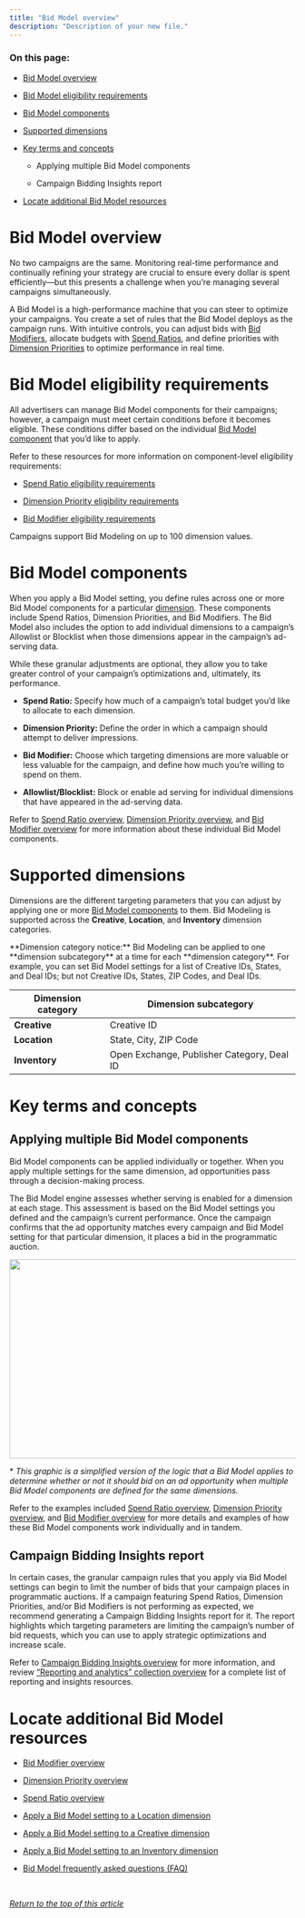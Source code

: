 ```yaml
---
title: "Bid Model overview"
description: "Description of your new file."
---
```


### On this page:

* [Bid Model overview](https://iqm-197a61a3.mintlify.app/BidModeloverview#bid-model-overview)

* [Bid Model eligibility requirements](https://iqm-197a61a3.mintlify.app/BidModeloverview#bid-model-eligibility-requirements)

* [Bid Model components](https://iqm-197a61a3.mintlify.app/BidModeloverview#bid-model-components)

* [Supported dimensions](https://iqm-197a61a3.mintlify.app/BidModeloverview#supported-dimensions) 

* [Key terms and concepts](https://iqm-197a61a3.mintlify.app/BidModeloverview#key-terms-and-concepts)

  * Applying multiple Bid Model components

  * Campaign Bidding Insights report&#x20;

* [Locate additional Bid Model resources](https://iqm-197a61a3.mintlify.app/BidModeloverview#locate-additional-bid-model-resources)



# Bid Model overview 

No two campaigns are the same. Monitoring real-time performance and continually refining your strategy are crucial to ensure every dollar is spent efficiently—but this presents a challenge when you’re managing several campaigns simultaneously. 

A Bid Model is a high-performance machine that you can steer to optimize your campaigns. You create a set of rules that the Bid Model deploys as the campaign runs. With intuitive controls, you can adjust bids with [Bid Modifiers](https://iqm-197a61a3.mintlify.app/BidModifieroverview), allocate budgets with [Spend Ratios](https://iqm-197a61a3.mintlify.app/SpendRatiooverview), and define priorities with [Dimension Priorities](https://iqm-197a61a3.mintlify.app/DimensionPriorityoverview) to optimize performance in real time. 



# Bid Model eligibility requirements

All advertisers can manage Bid Model components for their campaigns; however, a campaign must meet certain conditions before it becomes eligible. These conditions differ based on the individual [Bid Model component](https://iqm-197a61a3.mintlify.app/BidModeloverview#bid-model-components) that you’d like to apply. 

Refer to these resources for more information on component-level eligibility requirements:

* [Spend Ratio eligibility requirements](https://iqm-197a61a3.mintlify.app/SpendRatiooverview#spend-ratio-eligibility-requirements)&#x20;

* [Dimension Priority eligibility requirements](https://iqm-197a61a3.mintlify.app/DimensionPriorityoverview#dimension-priority-eligibility-requirements)&#x20;

* [Bid Modifier eligibility requirements](https://iqm-197a61a3.mintlify.app/BidModifieroverview#bid-modifier-eligibility-requirements)&#x20;

Campaigns support Bid Modeling on up to 100 dimension values. 



# Bid Model components 

When you apply a Bid Model setting, you define rules across one or more Bid Model components for a particular [dimension](https://iqm-197a61a3.mintlify.app/BidModeloverview#supported-dimensions). These components include Spend Ratios, Dimension Priorities, and Bid Modifiers. The Bid Model also includes the option to add individual dimensions to a campaign’s Allowlist or Blocklist when those dimensions appear in the campaign’s ad-serving data. 

While these granular adjustments are optional, they allow you to take greater control of your campaign’s optimizations and, ultimately, its performance. 

* **Spend Ratio:** Specify how much of a campaign’s total budget you’d like to allocate to each dimension. 

* **Dimension Priority:** Define the order in which a campaign should attempt to deliver impressions. 

* **Bid Modifier:** Choose which targeting dimensions are more valuable or less valuable for the campaign, and define how much you’re willing to spend on them. 

* **Allowlist/Blocklist:** Block or enable ad serving for individual dimensions that have appeared in the ad-serving data. 

Refer to [Spend Ratio overview](https://iqm-197a61a3.mintlify.app/SpendRatiooverview), [Dimension Priority overview](https://iqm-197a61a3.mintlify.app/DimensionPriorityoverview), and [Bid Modifier overview](https://iqm-197a61a3.mintlify.app/BidModifieroverview) for more information about these individual Bid Model components. 



# Supported dimensions

Dimensions are the different targeting parameters that you can adjust by applying one or more [Bid Model components](https://iqm-197a61a3.mintlify.app/BidModeloverview#bid-model-components) to them. Bid Modeling is supported across the **Creative**, **Location**, and **Inventory** dimension categories.  

<Warning>
  **Dimension category notice:** Bid Modeling can be applied to one **dimension subcategory** at a time for each **dimension category**. For example, you can set Bid Model settings for a list of Creative IDs, States, and Deal IDs; but not Creative IDs, States, ZIP Codes, and Deal IDs.  
</Warning>

| Dimension category | Dimension subcategory                      |
| ------------------ | ------------------------------------------ |
| **Creative**       | Creative ID                                |
| **Location**       | State, City, ZIP Code                      |
| **Inventory**      | Open Exchange, Publisher Category, Deal ID |



# Key terms and concepts

## Applying multiple Bid Model components 

Bid Model components can be applied individually or together. When you apply multiple settings for the same dimension, ad opportunities pass through a decision-making process. 

The Bid Model engine assesses whether serving is enabled for a dimension at each stage. This assessment is based on the Bid Model settings you defined and the campaign’s current performance. Once the campaign confirms that the ad opportunity matches every campaign and Bid Model setting for that particular dimension, it places a bid in the programmatic auction.

<img height="351" width="624" src="https://lh7-rt.googleusercontent.com/docsz/AD_4nXf__gLWNYjRgAtBvXjFMWA3wv9hCOBxrN-j5PMiyYBQ8mo5YcPs-4ZxyQIIjsZRYGuIEyn22e44JURMSmGreFIsOmFPQfo8GfS7-sFEV9ZTX4AUrkq6i82Ad-xjTlkiA_iAIYI7Ng?key=o_hgbYdsjElU8L_DbWQeJlcI" />

\* *This graphic is a simplified version of the logic that a Bid Model applies to determine whether or not it should bid on an ad opportunity when multiple Bid Model components are defined for the same dimensions.* 

Refer to the examples included [Spend Ratio overview](https://iqm-197a61a3.mintlify.app/SpendRatiooverview), [Dimension Priority overview](https://iqm-197a61a3.mintlify.app/DimensionPriorityoverview), and [Bid Modifier overview](https://iqm-197a61a3.mintlify.app/BidModifieroverview) for more details and examples of how these Bid Model components work individually and in tandem. 

## Campaign Bidding Insights report

In certain cases, the granular campaign rules that you apply via Bid Model settings can begin to limit the number of bids that your campaign places in programmatic auctions. If a campaign featuring Spend Ratios, Dimension Priorities, and/or Bid Modifiers is not performing as expected, we recommend generating a Campaign Bidding Insights report for it. The report highlights which targeting parameters are limiting the campaign’s number of bid requests, which you can use to apply strategic optimizations and increase scale. 

Refer to [<u>Campaign Bidding Insights overview</u>](https://help.iqm.com/en/articles/10111445-campaign-bidding-insights-overview) for more information, and review [<u>“Reporting and analytics” collection overview</u>](https://help.iqm.com/en/articles/10471834-reporting-and-analytics-collection-overview) for a complete list of reporting and insights resources. 



# Locate additional Bid Model resources

* [Bid Modifier overview](https://iqm-197a61a3.mintlify.app/BidModifieroverview)&#x20;

* [Dimension Priority overview](https://iqm-197a61a3.mintlify.app/DimensionPriorityoverview)&#x20;

* [Spend Ratio overview](https://iqm-197a61a3.mintlify.app/SpendRatiooverview)

* [Apply a Bid Model setting to a Location dimension](https://iqm-197a61a3.mintlify.app/ApplyaBidModelsettingtoaLocationdimension)

* [Apply a Bid Model setting to a Creative dimension](https://iqm-197a61a3.mintlify.app/ApplyaBidModelsettingtoaCreativedimension)&#x20;

* [Apply a Bid Model setting to an Inventory dimension ](https://iqm-197a61a3.mintlify.app/ApplyaBidModelsettingtoanInventorydimension)

* [Bid Model frequently asked questions (FAQ)](https://iqm-197a61a3.mintlify.app/BidModelfrequentlyaskedquestionsFAQ)

 

[*Return to the top of this article*](https://iqm-197a61a3.mintlify.app/BidModeloverview)